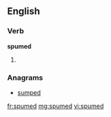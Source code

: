 ==English==

===Verb===
'''spumed'''

# {{past of|[[spume]]}}

===Anagrams===
* [[sumped#English|sumped]]

[[fr:spumed]]
[[mg:spumed]]
[[vi:spumed]]